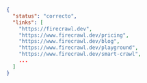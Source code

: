 ```json
{
  "status": "correcto",
  "links": [
    "https://firecrawl.dev",
    "https://www.firecrawl.dev/pricing",
    "https://www.firecrawl.dev/blog",
    "https://www.firecrawl.dev/playground",
    "https://www.firecrawl.dev/smart-crawl",
    ...
  ]
}
```
